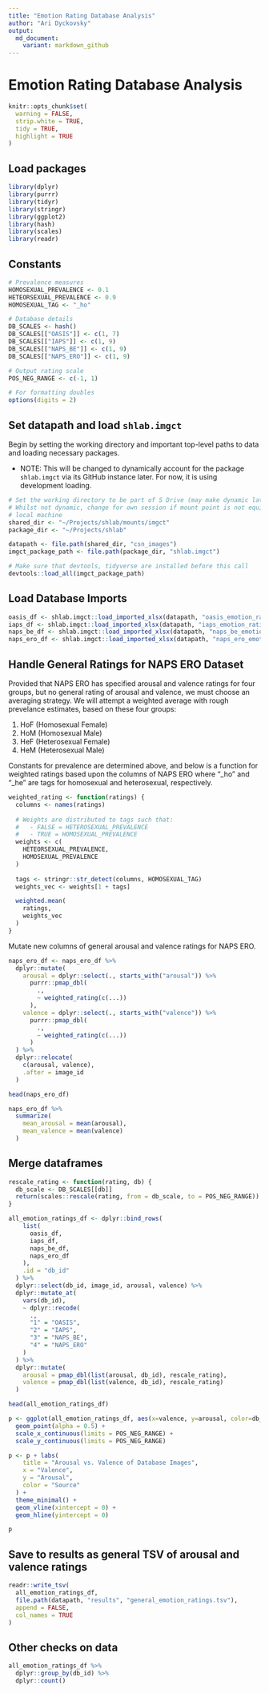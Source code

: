 ```yaml
---
title: "Emotion Rating Database Analysis"
author: "Ari Dyckovsky"
output:
  md_document:
    variant: markdown_github
---
```


# Emotion Rating Database Analysis

```r
knitr::opts_chunk$set(
  warning = FALSE,
  strip.white = TRUE,
  tidy = TRUE,
  highlight = TRUE
)
```

## Load packages

```r
library(dplyr)
library(purrr)
library(tidyr)
library(stringr)
library(ggplot2)
library(hash)
library(scales)
library(readr)
```

## Constants

```r
# Prevalence measures
HOMOSEXUAL_PREVALENCE <- 0.1
HETEORSEXUAL_PREVALENCE <- 0.9
HOMOSEXUAL_TAG <- "_ho"

# Database details
DB_SCALES <- hash()
DB_SCALES[["OASIS"]] <- c(1, 7)
DB_SCALES[["IAPS"]] <- c(1, 9)
DB_SCALES[["NAPS_BE"]] <- c(1, 9)
DB_SCALES[["NAPS_ERO"]] <- c(1, 9)

# Output rating scale
POS_NEG_RANGE <- c(-1, 1)

# For formatting doubles
options(digits = 2)
```

## Set datapath and load `shlab.imgct`

Begin by setting the working directory and important top-level paths to data and 
loading necessary packages.

- NOTE: This will be changed to dynamically account for the package `shlab.imgct` via
  its GitHub instance later. For now, it is using development loading.

```r
# Set the working directory to be part of S Drive (may make dynamic later?)
# Whilst not dynamic, change for own session if mount point is not equivalent on
# local machine
shared_dir <- "~/Projects/shlab/mounts/imgct"
package_dir <- "~/Projects/shlab"

datapath <- file.path(shared_dir, "csn_images")
imgct_package_path <- file.path(package_dir, "shlab.imgct")

# Make sure that devtools, tidyverse are installed before this call
devtools::load_all(imgct_package_path)
```

## Load Database Imports

```r
oasis_df <- shlab.imgct::load_imported_xlsx(datapath, "oasis_emotion_ratings")
iaps_df <- shlab.imgct::load_imported_xlsx(datapath, "iaps_emotion_ratings")
naps_be_df <- shlab.imgct::load_imported_xlsx(datapath, "naps_be_emotion_ratings")
naps_ero_df <- shlab.imgct::load_imported_xlsx(datapath, "naps_ero_emotion_ratings")
```

## Handle General Ratings for NAPS ERO Dataset

Provided that NAPS ERO has specified arousal and valence ratings for four groups, but no general rating of arousal and valence, we must choose an averaging strategy. We will attempt a weighted average with rough prevelance estimates, based on these four groups:

1. HoF (Homosexual Female)
2. HoM (Homosexual Male)
3. HeF (Heterosexual Female)
4. HeM (Heterosexual Male)

Constants for prevalence are determined above, and below is a function for weighted ratings based upon the columns of NAPS ERO where "_ho" and "_he" are tags for homosexual and heterosexual, respectively.

```r
weighted_rating <- function(ratings) {
  columns <- names(ratings)
  
  # Weights are distributed to tags such that:
  #   - FALSE = HETEROSEXUAL_PREVALENCE
  #   - TRUE = HOMOSEXUAL_PREVALENCE
  weights <- c(
    HETEORSEXUAL_PREVALENCE,
    HOMOSEXUAL_PREVALENCE
  )
  
  tags <- stringr::str_detect(columns, HOMOSEXUAL_TAG)
  weights_vec <- weights[1 + tags]

  weighted.mean(
    ratings,
    weights_vec
  )
}
```

Mutate new columns of general arousal and valence ratings for NAPS ERO.

```r
naps_ero_df <- naps_ero_df %>%
  dplyr::mutate(
    arousal = dplyr::select(., starts_with("arousal")) %>%
      purrr::pmap_dbl(
        .,
        ~ weighted_rating(c(...))
      ),
    valence = dplyr::select(., starts_with("valence")) %>%
      purrr::pmap_dbl(
        .,
        ~ weighted_rating(c(...))
      )
  ) %>%
  dplyr::relocate(
    c(arousal, valence),
    .after = image_id
  )

head(naps_ero_df)
```

```r
naps_ero_df %>% 
  summarize(
    mean_arousal = mean(arousal),
    mean_valence = mean(valence)
  )
```

## Merge dataframes

```r
rescale_rating <- function(rating, db) {
  db_scale <- DB_SCALES[[db]]
  return(scales::rescale(rating, from = db_scale, to = POS_NEG_RANGE))
}

all_emotion_ratings_df <- dplyr::bind_rows(
    list(
      oasis_df,
      iaps_df,
      naps_be_df,
      naps_ero_df
    ),
    .id = "db_id"
  ) %>%
  dplyr::select(db_id, image_id, arousal, valence) %>%
  dplyr::mutate_at(
    vars(db_id),
    ~ dplyr::recode(
      .,
      "1" = "OASIS",
      "2" = "IAPS",
      "3" = "NAPS_BE",
      "4" = "NAPS_ERO"
    )
  ) %>%
  dplyr::mutate(
    arousal = pmap_dbl(list(arousal, db_id), rescale_rating),
    valence = pmap_dbl(list(valence, db_id), rescale_rating)
  )

head(all_emotion_ratings_df)
```

```r
p <- ggplot(all_emotion_ratings_df, aes(x=valence, y=arousal, color=db_id)) +
  geom_point(alpha = 0.5) +
  scale_x_continuous(limits = POS_NEG_RANGE) +
  scale_y_continuous(limits = POS_NEG_RANGE)

p <- p + labs(
    title = "Arousal vs. Valence of Database Images",
    x = "Valence",
    y = "Arousal",
    color = "Source"
  ) +
  theme_minimal() +
  geom_vline(xintercept = 0) +
  geom_hline(yintercept = 0)

p
```

## Save to results as general TSV of arousal and valence ratings

```r
readr::write_tsv(
  all_emotion_ratings_df,
  file.path(datapath, "results", "general_emotion_ratings.tsv"),
  append = FALSE,
  col_names = TRUE
)
```

## Other checks on data

```r
all_emotion_ratings_df %>%
  dplyr::group_by(db_id) %>%
  dplyr::count()
```


